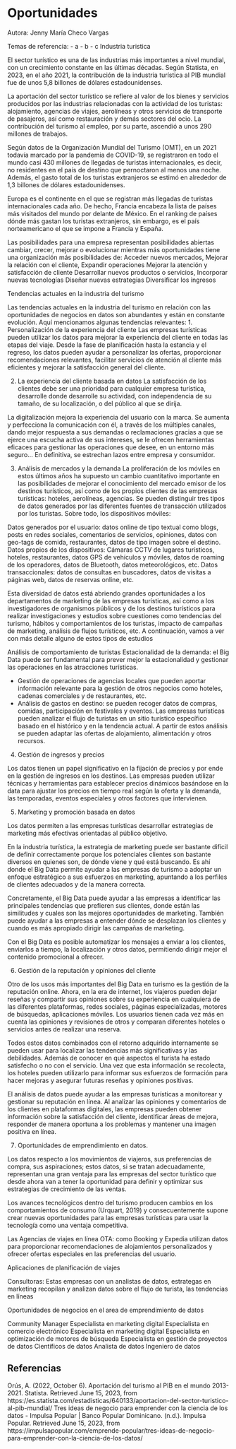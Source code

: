 # Oportunidades

Autora: Jenny María Checo Vargas

Temas de referencia: - a - b - c
Industria turistica

El sector turístico es una de las industrias más importantes a nivel mundial, con un crecimiento constante en las últimas décadas. Según Statista, en 2023, en el año 2021, la contribución de la industria turística al PIB mundial fue de unos 5,8 billones de dólares estadounidenses.

La aportación del sector turístico se refiere al valor de los bienes y servicios producidos por las industrias relacionadas con la actividad de los turistas: alojamiento, agencias de viajes, aerolíneas y otros servicios de transporte de pasajeros, así como restauración y demás sectores del ocio. La contribución del turismo al empleo, por su parte, ascendió a unos 290 millones de trabajos.

Según datos de la Organización Mundial del Turismo (OMT), en un 2021 todavía marcado por la pandemia de COVID-19, se registraron en todo el mundo casi 430 millones de llegadas de turistas internacionales, es decir, no residentes en el país de destino que pernoctaron al menos una noche. Además, el gasto total de los turistas extranjeros se estimó en alrededor de 1,3 billones de dólares estadounidenses.

Europa es el continente en el que se registran más llegadas de turistas internacionales cada año. De hecho, Francia encabeza la lista de países más visitados del mundo por delante de México. En el ranking de países dónde más gastan los turistas extranjeros, sin embargo, es el país norteamericano el que se impone a Francia y España.

Las posibilidades para una empresa representan posibilidades abiertas cambiar, crecer, mejorar o evolucionar mientras más oportunidades tiene una organización más posibilidades de:
Acceder nuevos mercados, 
Mejorar la relación con el cliente, 
Expandir operaciones
Mejorar la atención y satisfacción de cliente
Desarrollar nuevos productos o servicios,
Incorporar nuevas tecnologías 
Diseñar nuevas estrategias
Diversificar los ingresos

Tendencias actuales en la industria del turismo 

Las tendencias actuales en la industria del turismo en relación con las oportunidades de negocios en datos son abundantes y están en constante evolución. Aquí mencionamos algunas tendencias relevantes:
1. Personalización de la experiencia del cliente
Las empresas turísticas pueden utilizar los datos para mejorar la experiencia del cliente en todas las etapas del viaje. Desde la fase de planificación hasta la estancia y el regreso, los datos pueden ayudar a personalizar las ofertas, proporcionar recomendaciones relevantes, facilitar servicios de atención al cliente más eficientes y mejorar la satisfacción general del cliente.

2. La experiencia del cliente basada en datos
La satisfacción de los clientes debe ser una prioridad para cualquier empresa turística, desarrolle donde desarrolle su actividad, con independencia de su tamaño, de su localización, o del público al que se dirija.

La digitalización mejora la experiencia del usuario con la marca. Se aumenta y perfecciona la comunicación con él, a través de los múltiples canales, dando mejor respuesta a sus demandas o reclamaciones gracias a que se ejerce una escucha activa de sus intereses, se le ofrecen herramientas eficaces para gestionar las operaciones que desee, en un entorno más seguro... En definitiva, se estrechan lazos entre empresa y consumidor.

3. Análisis de mercados y la demanda
La proliferación de los móviles en estos últimos años ha supuesto un cambio cuantitativo importante en las posibilidades de mejorar el conocimiento del mercado emisor de los destinos turísticos, así como de los propios clientes de las empresas turísticas: hoteles, aerolíneas, agencias. Se pueden distinguir tres tipos de datos generados por las diferentes fuentes de transacción utilizados por los turistas. Sobre todo, los dispositivos móviles: 

Datos generados por el usuario: datos online de tipo textual como blogs, posts en redes sociales, comentarios de servicios, opiniones, datos con geo-tags de comida, restaurantes, datos de tipo imagen sobre el destino. 
Datos propios de los dispositivos: Cámaras CCTV de lugares turísticos, hoteles, restaurantes, datos GPS de vehículos y móviles, datos de roaming de los operadores, datos de Bluetooth, datos meteorológicos, etc. 
Datos transaccionales: datos de consultas en buscadores, datos de visitas a páginas web, datos de reservas online, etc. 

Esta diversidad de datos está abriendo grandes oportunidades a los departamentos de marketing de las empresas turísticas, así como a los investigadores de organismos públicos y de los destinos turísticos para realizar investigaciones y estudios sobre cuestiones como tendencias del turismo, hábitos y comportamientos de los turistas, impacto de campañas de marketing, análisis de flujos turísticos, etc. A continuación, vamos a ver con más detalle alguno de estos tipos de estudios

Análisis de comportamiento de turistas Estacionalidad de la demanda: el Big Data puede ser fundamental para prever mejor la estacionalidad y gestionar las operaciones en las atracciones turísticas.

 * Gestión de operaciones de agencias locales que pueden aportar información relevante para la gestión de otros negocios como hoteles, cadenas comerciales y de restaurantes, etc. 
* Análisis de gastos en destino: se pueden recoger datos de compras, comidas, participación en festivales y eventos. Las empresas turísticas pueden analizar el flujo de turistas en un sitio turístico específico basado en el histórico y en la tendencia actual. A partir de estos análisis se pueden adaptar las ofertas de alojamiento, alimentación y otros recursos.

 4. Gestión de ingresos y precios

Los datos tienen un papel significativo en la fijación de precios y por ende en la gestión de ingresos en los destinos. Las empresas pueden utilizar técnicas y herramientas para establecer precios dinámicos basándose en la data para ajustar los precios en tiempo real según la oferta y la demanda, las temporadas, eventos especiales y otros factores que intervienen.

5. Marketing y promoción basada en datos

Los datos permiten a las empresas turísticas desarrollar estrategias de marketing más efectivas orientadas al público objetivo. 
		 	 	 					
En la industria turística, la estrategia de marketing puede ser bastante difícil de definir correctamente porque los potenciales clientes son bastante diversos en quienes son, de dónde viene y qué está buscando. Es ahí donde el Big Data permite ayudar a las empresas de turismo a adoptar un enfoque estratégico a sus esfuerzos en marketing, apuntando a los perfiles de clientes adecuados y de la manera correcta.

Concretamente, el Big Data puede ayudar a las empresas a identificar las principales tendencias que prefieren sus clientes, donde están las similitudes y cuales son las mejores oportunidades de marketing. También puede ayudar a las empresas a entender dónde se desplazan los clientes y cuando es más apropiado dirigir las campañas de marketing.

Con el Big Data es posible automatizar los mensajes a enviar a los clientes, enviarlos a tiempo, la localización y otros datos, permitiendo dirigir mejor el contenido promocional a ofrecer. 

6. Gestión de la reputación y opiniones del cliente

Otro de los usos más importantes del Big Data en turismo es la gestión de la reputación online. Ahora, en la era de internet, los viajeros pueden dejar reseñas y compartir sus opiniones sobre su experiencia en cualquiera de las diferentes plataformas, redes sociales, páginas especializadas, motores de búsquedas, aplicaciones móviles. Los usuarios tienen cada vez más en cuenta las opiniones y revisiones de otros y comparan diferentes hoteles o servicios antes de realizar una reserva.

Todos estos datos combinados con el retorno adquirido internamente se pueden usar para localizar las tendencias más significativas y las debilidades. Además de conocer en qué aspectos el turista ha estado satisfecho o no con el servicio. Una vez que esta información se recolecta, los hoteles pueden utilizarlo para informar sus esfuerzos de formación para hacer mejoras y asegurar futuras reseñas y opiniones positivas. 

El análisis de datos puede ayudar a las empresas turísticas a monitorear y gestionar su reputación en línea. Al analizar las opiniones y comentarios de los clientes en plataformas digitales, las empresas pueden obtener información sobre la satisfacción del cliente, identificar áreas de mejora, responder de manera oportuna a los problemas y mantener una imagen positiva en línea.

7.  Oportunidades de emprendimiento en datos.

Los datos respecto a los movimientos de viajeros, sus preferencias de compra, sus aspiraciones; estos datos, si se tratan adecuadamente, representan una gran ventaja para las empresas del sector turístico que desde ahora van a tener la oportunidad para definir y optimizar sus estrategias de crecimiento de las ventas. 

Los avances tecnológicos dentro del turismo producen cambios en los comportamientos de consumo (Urquart, 2019) y consecuentemente supone crear nuevas oportunidades para las empresas turísticas para usar la tecnología como una ventaja competitiva. 

Las Agencias de viajes en línea OTA: como Booking y Expedia utilizan datos para proporcionar recomendaciones de alojamientos personalizados y ofrecer ofertas especiales en las preferencias del usuario.

Aplicaciones de planificación de viajes

Consultoras: Estas empresas con un analistas de datos, estrategas en marketing  recopilan y analizan datos sobre el flujo de turista, las tendencias en líneas 

Oportunidades de negocios en el area de emprendimiento de datos

Community Manager
Especialista en marketing digital
Especialista en comercio electrónico
Especialista en marketing digital
Especialista en optimización de motores de búsqueda
Especialista en gestión de proyectos de datos
Científicos de datos
Analista de datos
Ingeniero de datos

## Referencias 
Orús, A. (2022, October 6). Aportación del turismo al PIB en el mundo 2013-2021. Statista. Retrieved June 15, 2023, from https://es.statista.com/estadisticas/640133/aportacion-del-sector-turistico-al-pib-mundial/
Tres ideas de negocio para emprender con la ciencia de los datos - Impulsa Popular | Banco Popular Dominicano. (n.d.). Impulsa Popular. Retrieved June 15, 2023, from https://impulsapopular.com/emprende-popular/tres-ideas-de-negocio-para-emprender-con-la-ciencia-de-los-datos/




